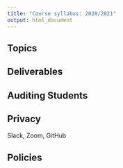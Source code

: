 ```yaml
---
title: "Course syllabus: 2020/2021"
output: html_document
---
```


## Topics


## Deliverables


## Auditing Students

## Privacy

Slack, Zoom, GitHub

## Policies